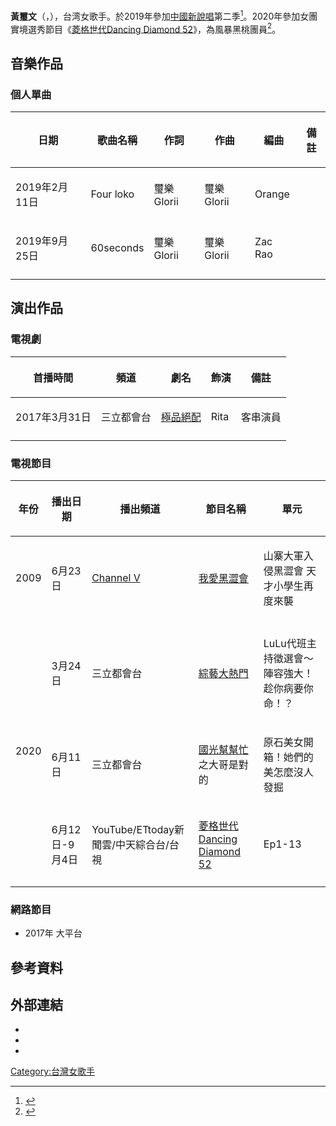 {{藝人
| 姓名 =璽樂
| 類型 = 女藝人
| 圖片 = 
| 圖片尺寸 = 
| 本名 =
| 羅馬拼音 =
| 英文名 = Glorii
| 暱稱 =紫色小公主、Molly
| 國籍 = {{ROC}}	
| 出生日期 = {{Birth_date_and_age|1997|10|23}}
| 出生地點 = {{TWN}}[[台北市|台北市]]
| 教育程度 =[[新北高中|新北高中]]<br />[[世新大學|世新大學]]英文系<br />[[世新大學|世新大學]]口語傳播系
| 音樂類型 = [[華語流行音樂|華語流行音樂]]
| 職業 = [[創作歌手|創作歌手]]、[[演員|演員]]
| 語言 = [[中華民國國語|國語]]、[[英語|英語]]
| 活躍年代 = 2017年至今
| 唱片公司 = 
| 經紀公司 =
| 網站 = 
| imdb = 
}}
'''黃璽文'''（{{lang-en|Glorii}}，{{bd|1997年|10月23日}}），台湾女歌手。於2019年參加[[中國新說唱|中國新說唱]]第二季<ref>{{cite news |author1=蔡世偉 |title=台灣大軍《新說唱》慘敗只剩BR　璽樂崩潰痛哭少了點台味 |url=https://www.setn.com/News.aspx?NewsID=533378 |accessdate=2020-12-30 |work=三立新聞網 |date=2019-04-28}}</ref>。2020年參加女團實境選秀節目《[[菱格世代Dancing_Diamond_52|菱格世代Dancing Diamond 52]]》，為風暴黑桃團員<ref>{{cite news |author1=許逸群 |title=闖演藝圈鬧家庭革命　台灣妹璽樂曝《新說唱》海選心聲 |url=https://star.ettoday.net/news/1727032#ixzz6i4YbaAER |accessdate=2020-12-30 |work=ETtoday新聞雲 |date=2020-06-01 |archive-date=2021-02-05 |archive-url=https://web.archive.org/web/20210205012949/https://star.ettoday.net/news/1727032#ixzz6i4YbaAER |dead-url=no }}</ref>。

==音樂作品==
===個人單曲===
{|class="wikitable"
!日期||歌曲名稱||作詞||作曲||編曲||備註
|-
|2019年2月11日
|Four loko
|璽樂Glorii
|璽樂Glorii
|Orange 
|
|-
|2019年9月25日
|60seconds
|璽樂Glorii
|璽樂Glorii
|Zac Rao 
|
|-
|}

== 演出作品 ==
===電視劇===
{| class="wikitable" 
!首播時間
!頻道
!劇名
!飾演
!備註
|-
|2017年3月31日
|三立都會台
|[[極品絕配|極品絕配]]
|Rita
|客串演員
|-
|}

===電視節目===
{| class="wikitable" 
!年份
!播出日期
!播出頻道
!節目名稱
!單元
|-
|2009
|6月23日
|[[Channel_V|Channel V]]
|[[我愛黑澀會|我愛黑澀會]]
|山寨大軍入侵黑澀會 天才小學生再度來襲
|-
| rowspan="4" |2020
|-  
|3月24日
|三立都會台
|[[綜藝大熱門|綜藝大熱門]]
|LuLu代班主持徵選會～陣容強大！趁你病要你命！？
|- 
|6月11日
|三立都會台
|[[國光幫幫忙|國光幫幫忙]]之大哥是對的 
|原石美女開箱！她們的美怎麼沒人發掘
|-
|6月12日-9月4日
|YouTube/ETtoday新聞雲/中天綜合台/台視
|[[菱格世代Dancing_Diamond_52|菱格世代Dancing Diamond 52]]
|Ep1-13
|-
|}

===網路節目===  
*2017年 大平台

== 參考資料 ==
{{Reflist|2}}

==外部連結==
*{{facebook|glorii861023|璽樂}}
*{{instagram|glorii_160.1|璽樂}}
*{{YouTube|channel=UCdy-4FSHmVBvViVTeVgLW5w/featured}}

[[Category:台灣女歌手|Category:台灣女歌手]]
